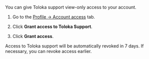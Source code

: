 You can give Toloka support view-only access to your account.

1. Go to the [Profile → Account access](https://platform.toloka.ai/requester/profile/access) tab.

1. Click **Grant access to Toloka Support**.

1. Click **Grant access**.

Access to Toloka support will be automatically revoked in 7 days. If necessary, you can revoke access earlier.